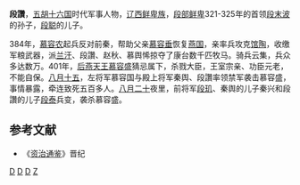 '''段讚'''，[[五胡十六国|五胡十六国]]时代军事人物，[[辽西|辽西]][[鲜卑族|鲜卑族]]，[[段部鲜卑|段部鲜卑]]321-325年的首领[[段末波|段末波]]的孙子，[[段聪|段聪]]的儿子。

384年，[[慕容农|慕容农]]起兵反对前秦，帮助父亲[[慕容垂|慕容垂]]恢复[[前燕|燕国]]，亲率兵攻克[[馆陶|馆陶]]，收缴军粮武器，派[[兰汗|兰汗]]、段讚、赵秋、慕舆悕掠夺了康台数千匹牧马。骑兵云集，兵众多达数万。401年，[[后燕|后燕]][[天王|天王]][[慕容盛|慕容盛]]猜忌属下，杀戮大臣，王室宗亲、功臣元老，不能自保。[[八月十五|八月十五]]，左将军慕容国与殿上将军秦舆、段讚率领禁军袭击慕容盛，事情暴露，牵连致死五百多人。[[八月二十|八月二十]]夜里，前将军[[段玑|段玑]]、秦舆的儿子秦兴和段讚的儿子[[段泰|段泰]]兵变，袭杀慕容盛。

==参考文献==
*《[[资治通鉴|资治通鉴]]》晋纪

[[Category:五胡十六国军事人物|D]]
[[Category:后燕官员|D]]
[[Category:鲜卑人|D]]
[[Category:段姓|Z]]